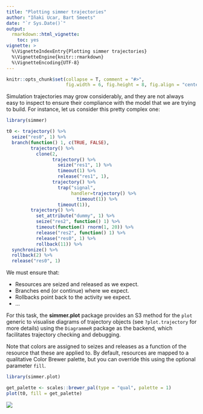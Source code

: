 ```yaml
---
title: "Plotting simmer trajectories"
author: "Iñaki Ucar, Bart Smeets"
date: "`r Sys.Date()`"
output: 
  rmarkdown::html_vignette:
    toc: yes
vignette: >
  %\VignetteIndexEntry{Plotting simmer trajectories}
  %\VignetteEngine{knitr::rmarkdown}
  %\VignetteEncoding{UTF-8}
---
```


```r
knitr::opts_chunk$set(collapse = T, comment = "#>", 
                      fig.width = 6, fig.height = 8, fig.align = "center")
```

Simulation trajectories may grow considerably, and they are not always easy to inspect to ensure their compliance with the model that we are trying to build. For instance, let us consider this pretty complex one:

```r
library(simmer)

t0 <- trajectory() %>%
  seize("res0", 1) %>%
  branch(function() 1, c(TRUE, FALSE),
         trajectory() %>%
           clone(2,
                 trajectory() %>%
                   seize("res1", 1) %>%
                   timeout(1) %>%
                   release("res1", 1),
                 trajectory() %>%
                   trap("signal",
                        handler=trajectory() %>%
                          timeout(1)) %>%
                   timeout(1)),
         trajectory() %>%
           set_attribute("dummy", 1) %>%
           seize("res2", function() 1) %>%
           timeout(function() rnorm(1, 20)) %>%
           release("res2", function() 1) %>%
           release("res0", 1) %>%
           rollback(11)) %>%
  synchronize() %>%
  rollback(2) %>%
  release("res0", 1)
```

We must ensure that:

- Resources are seized and released as we expect.
- Branches end (or continue) where we expect.
- Rollbacks point back to the activity we expect.
- ...

For this task, the **simmer.plot** package provides an S3 method for the `plot` generic to visualise diagrams of trajectory objects (see `?plot.trajectory` for more details) using the `DiagrammeR` package as the backend, which facilitates trajectory checking and debugging.

Note that colors are assigned to seizes and releases as a function of the resource that these are applied to. By default, resources are mapped to a qualitative Color Brewer palette, but you can override this using the optional parameter `fill`.

```r
library(simmer.plot)

get_palette <- scales::brewer_pal(type = "qual", palette = 1)
plot(t0, fill = get_palette)
```

![](includes/trajectory.svg)
